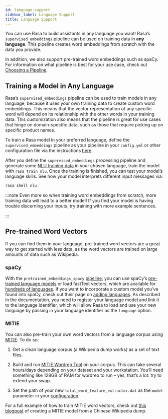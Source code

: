 ```yaml
---
id: language-support
sidebar_label: Language Support
title: Language Support
---
```


You can use Rasa to build assistants in any language you want! Rasa’s
`supervised_embeddings` pipeline can be used on training data in **any language**.
This pipeline creates word embeddings from scratch with the data you provide.

In addition, we also support pre-trained word embeddings such as spaCy. For information on
what pipeline is best for your use case, check out [Choosing a Pipeline](./choosing-a-pipeline).

## Training a Model in Any Language

Rasa’s `supervised_embeddings` pipeline can be used to train models in any language, because
it uses your own training data to create custom word embeddings. This means that the vector
representation of any specific word will depend on its relationship with the other words in your
training data. This customization also means that the pipeline is great for use cases that hinge
on domain-specific data, such as those that require picking up on specific product names.

To train a Rasa model in your preferred language, define the
`supervised_embeddings` pipeline as your pipeline in your `config.yml` or other configuration file
via the instructions [here](./choosing-a-pipeline#section-supervised-embeddings-pipeline).

After you define the `supervised_embeddings` processing pipeline and generate some [NLU training data](./training-data-format)
in your chosen language, train the model with `rasa train nlu`. Once the training is finished, you can test your model’s
language skills. See how your model interprets different input messages via:

```bash
rasa shell nlu
```

:::note
Even more so when training word embeddings from scratch, more training data will lead to a
better model! If you find your model is having trouble discerning your inputs, try training
with more example sentences.

:::

<a aria-hidden="true" tabIndex="-1" className="anchor enhancedAnchor" id="pretrained-word-vectors"></a>

## Pre-trained Word Vectors

If you can find them in your language, pre-trained word vectors are a great way to get started with less data,
as the word vectors are trained on large amounts of data such as Wikipedia.

### spaCy

With the `pretrained_embeddings_spacy` [pipeline](./choosing-a-pipeline#section-pretrained-embeddings-spacy-pipeline), you can use spaCy’s
[pre-trained language models](https://spacy.io/usage/models#languages) or load fastText vectors, which are available
for [hundreds of languages](https://github.com/facebookresearch/fastText/blob/master/docs/crawl-vectors.md). If you want
to incorporate a custom model you’ve found into spaCy, check out their page on
[adding languages](https://spacy.io/usage/adding-languages/). As described in the documentation, you need to
register your language model and link it to the language identifier, which will allow Rasa to load and use your new language
by passing in your language identifier as the `language` option.

<a aria-hidden="true" tabIndex="-1" className="anchor enhancedAnchor" id="mitie"></a>

### MITIE

You can also pre-train your own word vectors from a language corpus using [MITIE](./choosing-a-pipeline#section-mitie-pipeline). To do so:

1. Get a clean language corpus (a Wikipedia dump works) as a set of text files.

2. Build and run [MITIE Wordrep Tool](https://github.com/mit-nlp/MITIE/tree/master/tools/wordrep) on your corpus.
   This can take several hours/days depending on your dataset and your workstation.
   You’ll need something like 128GB of RAM for wordrep to run – yes, that’s a lot: try to extend your swap.

3. Set the path of your new `total_word_feature_extractor.dat` as the `model` parameter in your
   [configuration](./choosing-a-pipeline#section-mitie-pipeline).

For a full example of how to train MITIE word vectors, check out
[this blogpost](http://www.crownpku.com/2017/07/27/%E7%94%A8Rasa_NLU%E6%9E%84%E5%BB%BA%E8%87%AA%E5%B7%B1%E7%9A%84%E4%B8%AD%E6%96%87NLU%E7%B3%BB%E7%BB%9F.html)
of creating a MITIE model from a Chinese Wikipedia dump.
